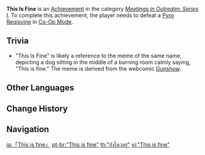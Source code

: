 {{Achievement Infobox
|title        = 
|id           = 86011
|order id     = 9011
|category     = Meetings in Outrealm: Series I
|description  = Defeat a [[Pyro Regisvine]] in [[Co-Op Mode]].
|requirements = 
|primogems    = 10
|tracking     = 
|topic        = Pyro Regisvine; Co-Op Mode
}}
'''This Is Fine''' is an [[Achievement]] in the category ''[[Meetings in Outrealm: Series I]]''. To complete this achievement, the player needs to defeat a [[Pyro Regisvine]] in [[Co-Op Mode]].

==Trivia==
* "This Is Fine" is likely a reference to the meme of the same name, depicting a dog sitting in the middle of a burning room calmly saying, "This is fine." The meme is derived from the webcomic [https://gunshowcomic.com/648 Gunshow].
<!--
==Video Guides==
{{EVT
|video1   = 
|caption1 = 
}}
-->
==Other Languages==
{{Other Languages
|en      = This Is Fine
|zhs     = 「This is fine」
|zht     = 「This is fine」
|ja      = 「This is fine」
|ko      = 「This is fine」
|es      = “This is fine”
|fr      = Tout va bien
|fr_tl   = All is fine
|ru      = This is fine.
|th      = "ยังไหวอยู่"
|th_rm   = 
|th_tl   = 
|vi      = "This is fine"
|de      = „Kein Grund zur Sorge“
|de_tl   = "No Reason For Concern"
|id      = This is Fine...
|pt      = "This is fine"
|tr      = İşte Şimdi Yandık
|tr_tl   = 
|it      = Va bene così
|it_tl   = 
}}

==Change History==
{{Change History|1.0}}
<!--
==References==
{{Reflist}}
-->
==Navigation==
{{Achievement Navbox|Meetings in Outrealm: Series I}}

[[ja:「This is fine」]]
[[pt-br:"This is fine"]]
[[th:"ยังไหวอยู่"]]
[[vi:"This is fine"]]